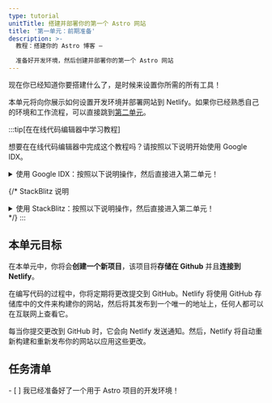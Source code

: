 ```yaml
---
type: tutorial
unitTitle: 搭建并部署你的第一个 Astro 网站
title: '第一单元：前期准备'
description: >-
  教程：搭建你的 Astro 博客 —

  准备好开发环境，然后创建并部署你的第一个 Astro 网站
---
```


现在你已经知道你要搭建什么了，是时候来设置你所需的所有工具！

本单元将向你展示如何设置开发环境并部署网站到 Netlify。如果你已经熟悉自己的环境和工作流程，可以直接跳到[第二单元](/zh-cn/tutorial/2-pages/)。

:::tip[在在线代码编辑器中学习教程]

想要在在线代码编辑器中完成这个教程吗？请按照以下说明开始使用 Google IDX。

<details>
<summary>使用 Google IDX：按照以下说明操作，然后直接进入第二单元！</summary>

**设置 IDX**

<Steps>
1. 点击外部链接以 [在 IDX 的新工作区创建一个 "Empty Project（空项目）" 模板](https://astro.new/minimal?on=idx)。

2. 如果你尚未登录，请按照提示登录你的 Google 帐户。

3. 如果要将项目从默认的 “Empty Project” 更改为项目，请输入项目的名称，并单击 **Create（创建）**。

4. 等待工作区创建完成。这个过程可能会花上 30 至 60 秒。如果一切顺利的话，你会看到 Astro 项目被加载到在线代码编辑器中。

5. 等待 IDX 运行两个脚本：其中一个用于安装 Astro，另一个用于运行开发服务器。请注意，如果你的工作区在 Astro 完成安装之前加载，你可能会短暂地看到一条消息，指出你的工作区 "couldn't find Astro"。如果这条消息没有自行清除，你可以忽略并取消它。
</Steps>

**进行修改**

如果一切顺利的话，在文件窗口中，你应该可以看到 `src/pages/index.astro`，并可以在分屏窗口中浏览到网页的实时预览。按照 ["编写你的第一行 Astro 代码"](/zh-cn/tutorial/1-setup/3/) 来修改此文件。

**创建 GitHub 仓库**

<Steps>
1. 导航到垂直菜单栏中的 “Source Control” 导航项，或使用 <kbd>CTRL + SHIFT + G</kbd> 打开。

2. 选择 Publish to GitHub（发布到 GitHub）选项。这将在你的 GitHub 帐户中创建一个新的仓库。

3. 按照提示登录你的 GitHub 账户。

4. 登录后，返回到 IDX 选项卡，你可以选择对新仓库重新命名，以及是要创建私有仓库或是公共仓库。你可以为本教程选择任何名称和任意类型的仓库。

5. IDX 将会进行初始化提交并发布到你的 Github 仓库中。

6. 今后，只要你有更改要提交回 GitHub，源代码控制导航图标就会显示一个数字。这是自上次提交以来已更改的文件数。导航到此选项卡并执行两个步骤（提交和发布），这将允许你输入提交消息并更新存储库。
</Steps>

**部署你的网站**

如果你想部署到 Netlify，并在工作时拥有网站的实时发布版本，可跳至 [将你的网站部署到网络](/zh-cn/tutorial/1-setup/5/)。

否则，请跳至 [第二单元](/zh-cn/tutorial/2-pages/) 开始使用 Astro 进行搭建！

</details>

{/* StackBlitz 说明
<details>
<summary>使用 StackBlitz：按照以下说明操作，然后直接进入第二单元！</summary>

**设置 StackBlitz**

<Steps>
1. 访问 [astro.new](https://astro.new) 然后点击 `Empty Project` 的 `Open in StackBlitz` 按钮以在 StackBlitz 中打开它。

2. 在右上方点击 `Sign in` 以使用你的 GitHub 账号登录。

3. 在 StackBlitz 编辑器窗口的左上方，点击 `fork` 模板（保存到你自己的账号中）。

4. 等待项目加载完毕，你将看到 `Empty Project` 的实时预览。
</Steps>

**进行修改**

在文件窗口中，你应该可以看到 `src/pages/index.astro`。点击打开它，按照[编写你的第一行 Astro 代码](/zh-cn/tutorial/1-setup/3/)来修改此文件。

**创建 GitHub 仓库**

<Steps>
1. 点击文件列表顶部的 <kbd>Connect Repository</kbd> 按钮，输入一个新的仓库名称，然后点击 <kbd>Create repo & push</kbd>。

2. 当你有修改要提交到 GitHub 时，工作区左上方将出现一个 `Commit` 按钮。点击此按钮并输入提交信息 `commit message`，然后它将被提交到你的仓库。
</Steps>

**部署你的网站**

如果你想部署到 Netlify，并在工作时拥有网站的实时发布版本，可跳至 [将你的网站部署到网络](/zh-cn/tutorial/1-setup/5/)。

否则，请跳至[第二单元](/zh-cn/tutorial/2-pages/)开始使用 Astro 进行搭建！

</details>
*/}
:::

## 本单元目标

在本单元中，你将会**创建一个新项目**，该项目将**存储在 Github** 并且**连接到 Netlify**。

在编写代码的过程中，你将定期将更改提交到 GitHub。Netlify 将使用 GitHub 存储库中的文件来构建你的网站，然后将其发布到一个唯一的地址上，任何人都可以在互联网上查看它。

每当你提交更改到 GitHub 时，它会向 Netlify 发送通知。然后，Netlify 将自动重新构建和重新发布你的网站以应用这些更改。

<Box icon="check-list">

## 任务清单

<Checklist>
- [ ] 我已经准备好了一个用于 Astro 项目的开发环境！
</Checklist>
</Box>
